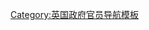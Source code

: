 <noinclude>{{NoteTA|G1=PoliticiansUK}}</noinclude>{{Navbox
| name = 英國內閣大臣
| title = {{flagicon|GBR}} 英國內閣大臣
| bodyclass = hlist
| image     = [[File:Royal Coat of Arms of the United Kingdom (HM Government).svg|100px|alt=政府紋章]]
| state     = {{{state<includeonly>|collapsed</includeonly>}}}
| above = [[英国内阁]]
| style = wide

| group1 = [[內閣重臣]]及副首相
| list1  = 
* [[英国首相|首相]]
* [[英国副首相|副首相]]（[[司法大臣 (英國)|司法]]、[[大法官 (英國)|大法官]]）
* [[財政大臣 (英國)|財政]]
* [[外交、聯邦及發展事務大臣|外交、聯邦及發展事務]]
* [[內政大臣 (英國)|內政]]

| group2 = 其他閣臣
| list2  = 
* [[內閣辦公室部長|內閣辦公室]]（[[蘭開斯特公爵領地事務大臣|蘭-{zh-hans:开;zh-hant:開;zh-hk:加;zh-tw:卡}-斯特]]）
* [[國防大臣 (英國)|國防]]
* [[卫生大臣 (英国)|衛生及社會關懷]]
* [[商業能源及工業策略大臣|商業能源及工業策略]]
* [[國際貿易大臣|國際貿易]]（[[貿易局主席|貿易局]]）
* [[就業及退休保障大臣|就業及退休保障]]
* [[教育大臣|教育]]
* [[環境食物及鄉郊事務大臣|環境食物及鄉郊事務]]
* [[房屋社區及地方政府事務大臣|房屋社區及地方政府事務]]
* [[運輸大臣 (英國)|運輸]]
* [[北愛爾蘭事務大臣|北愛爾蘭]]
* [[蘇格蘭事務大臣|蘇格蘭]]
* [[威爾斯事務大臣|威爾斯]]
* [[上議院領袖]]（[[掌璽大臣|掌璽]]）
* [[數碼文化傳媒及體育大臣|數碼文化傳媒及體育]]
* [[不管部长|不管部]]
| group3 = 列席內閣
| list3  =
* [[財政部首席秘書]]
* [[下議院領袖]]（[[樞密院議長]]）
* [[首席黨鞭 (英國)|首席黨鞭]]
* [[英格蘭及威爾斯檢察總長|总检察长]]
}}<noinclude>
{{collapsible option}}
{{documentation| content = Add this template to the bottom of articles for offices in the British cabinet}}
[[Category:英国政府官员导航模板]]
</noinclude>
